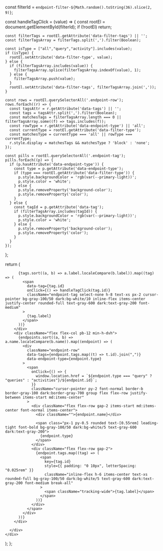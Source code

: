 
const filterId = `endpoint-filter-${Math.random().toString(36).slice(2, 9)}`;

const handleTagClick = (value) => {
const rootEl = document.getElementById(filterId);
if (!rootEl) return;

    const filterTags = rootEl.getAttribute('data-filter-tags') || '';
    const filterTagsArray = filterTags.split(',').filter(Boolean);

    const isType = ["all","query","activity"].includes(value);
    if (isType) {
      rootEl.setAttribute('data-filter-type', value);
    } else {
      if (filterTagsArray.includes(value)) {
        filterTagsArray.splice(filterTagsArray.indexOf(value), 1);
      } else {
        filterTagsArray.push(value);
      }
      rootEl.setAttribute('data-filter-tags', filterTagsArray.join(','));
    }

    const rows = rootEl.querySelectorAll('.endpoint-row');
    rows.forEach((r) => {
      const tagsAttr = r.getAttribute('data-tags') || '';
      const tags = tagsAttr.split(',').filter(Boolean);
      const matchesTags = filterTagsArray.length === 0 || filterTagsArray.some((f) => tags.includes(f));
      const rowType = r.getAttribute('data-endpoint-type') || 'all';
      const currentType = rootEl.getAttribute('data-filter-type');
      const matchesType = currentType === 'all' || rowType === currentType;
      r.style.display = matchesTags && matchesType ? 'block' : 'none';
    });

    const pills = rootEl.querySelectorAll('.endpoint-tag');
    pills.forEach((p) => {
      if (p.hasAttribute('data-endpoint-type')) {
        const type = p.getAttribute('data-endpoint-type');
        if (type === rootEl.getAttribute('data-filter-type')) {
          p.style.backgroundColor = 'rgb(var(--primary-light))';
          p.style.color = 'white';
        } else {
          p.style.removeProperty('background-color');
          p.style.removeProperty('color');
        }
      } else {
        const tagId = p.getAttribute('data-tag');
        if (filterTagsArray.includes(tagId)) {
          p.style.backgroundColor = 'rgb(var(--primary-light))';
          p.style.color = 'white';
        } else {
          p.style.removeProperty('background-color');
          p.style.removeProperty('color');
        }
      }
    });

};

return (

<div>
<div className="flex flex-col gap-4" id={filterId} data-filter-tags="" data-filter-type="all">
<div className="flex flex-row gap-2 flex-wrap items-center">

          {tags.sort((a, b) => a.label.localeCompare(b.label)).map((tag) => (
            <span
              data-tag={tag.id}
              onClick={() => handleTagClick(tag.id)}
              className="endpoint-tag select-none h-8 text-xs px-2 cursor-pointer bg-gray-100/50 dark:bg-white/10 inline-flex items-center justify-center rounded-full text-gray-600 dark:text-gray-200 font-medium"
            >
              {tag.label}
            </span>
          ))}
        </div>
        <div className="flex flex-col pb-12 min-h-dvh">
          {endpoints.sort((a, b) => a.name.localeCompare(b.name)).map((endpoint) => (
            <div
              className="endpoint-row"
              data-tags={endpoint.tags.map((t) => t.id).join(",")}
              data-endpoint-type={endpoint.type}
            >
              <span
                onClick={() => {
                  window.location.href = `${endpoint.type === "query" ? "queries" : "activities"}/${endpoint.id}`;
                }}
                className="cursor-pointer py-2 font-normal border-b border-gray-100 dark:border-gray-700 group flex flex-row justify-between items-start md:items-center"
              >
                <div className="flex flex-row gap-2 items-start md:items-center font-normal items-center">
                  <div className="">{endpoint.name}</div>

                  <span class="px-1 py-0.5 rounded text-[0.55rem] leading-tight font-bold bg-gray-100/50 dark:bg-white/5 text-gray-600 dark:text-gray-200">
                    {endpoint.type}
                  </span>
                </div>
                <div className="flex flex-row gap-2">
                  {endpoint.tags.map((tag) => (
                    <span
                      key={tag.id}
                      style={{ padding: "0 10px", letterSpacing: "0.025rem" }}
                      className="inline-flex h-6 items-center text-xs rounded-full bg-gray-100/50 dark:bg-white/5 text-gray-600 dark:text-gray-200 font-medium break-all"
                    >
                      <span className="tracking-wide">{tag.label}</span>
                    </span>
                  ))}
                </div>
              </span>
            </div>
          ))}
        </div>

      </div>
    </div>

);
};

